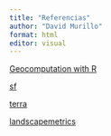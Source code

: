 ---
title: "Referencias"
author: "David Murillo"
format: html
editor: visual
---

[Geocomputation with R](https://r.geocompx.org/)

[sf](https://r-spatial.github.io/sf/index.html)

[terra](https://rspatial.github.io/terra/)

[landscapemetrics](https://r-spatialecology.github.io/landscapemetrics/)